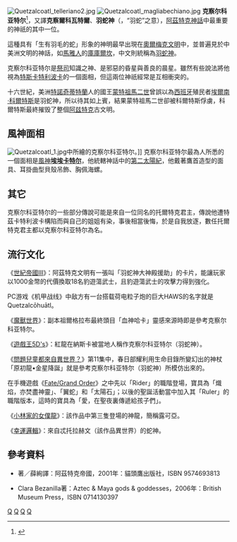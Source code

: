 {{NoteTA
|T=zh-cn:克察尔科亚特尔; zh-tw:魁札爾科亞特爾;
|1=zh-cn:克察尔科亚特尔; zh-tw:魁札爾科亞特爾;
}}
[[File:Quetzalcoatl_telleriano2.jpg|thumb]]
[[File:Quetzalcoatl_magliabechiano.jpg|thumb]]
'''克察尔科亚特尔'''<ref>{{cite book |author=郝名玮、徐世澄 |title=拉丁美洲文明 |url= |location=北京 |publisher=中国社会科学出版社 |page=54 |date=1999}}</ref>，又譯'''克察爾科瓦特爾'''、'''羽蛇神'''（{{lang-nah|Quetzalcōhuātl}}，“羽蛇”之意），[[阿茲特克神話|阿茲特克神話]]中最重要的神祇的其中一位。

這種具有「生有羽毛的蛇」形象的神明最早出現在[[奧爾梅克文明|奧爾梅克文明]]中，並普遍見於中美洲文明的神話，如[[馬雅人|馬雅人]]的[[庫庫爾坎|庫庫爾坎]]，中文則統稱為[[羽蛇神|羽蛇神]]。

克察尔科亚特尔是[[阿茲特克祭司|祭司]]知識之神、是邪惡的昏星與善良的晨星。雖然有些說法將他視為[[特斯卡特利波卡|特斯卡特利波卡]]的一個面相，但這兩位神祇經常是互相衝突的。

十六世紀，美洲[[特諾奇蒂特蘭|特諾奇蒂特蘭]]人的國王[[蒙特祖馬二世|蒙特祖馬二世]]曾誤以為[[西班牙|西班牙]]殖民者[[埃爾南·科爾特斯|埃爾南·科爾特斯]]是羽蛇神，所以待其如上賓，結果蒙特祖馬二世卻被科爾特斯俘虜，科爾特斯最終摧毁了整個[[阿兹特克|阿兹特克]]古文明。

==風神面相==
[[File:Quetzalcoatl_1.jpg|thumb]]中所繪的克察尔科亚特尔。]]
克察尔科亚特尔最為人所悉的一個面相是[[風神|風神]]'''[[埃埃卡特尔|埃埃卡特尔]]'''，他統轄神話中的[[第二太陽紀|第二太陽紀]]，他戴著鷹首造型的面具、耳掛曲型貝殼吊飾、胸佩海螺。

==其它==
克察尔科亚特尔的一些部分傳說可能是來自一位同名的托爾特克君主，傳說他遭特茲卡特利波卡構陷而與自己的姐姐有染，事後相當後悔，於是自我放逐，數任托爾特克君主都以克察尔科亚特尔為名。

== 流行文化 ==
《[[世紀帝國III|世紀帝國III]]》：阿茲特克文明有一張叫「羽蛇神大神殿援助」的卡片，能讓玩家以1000金幣的代價換取18名豹遊蕩武士，且豹遊蕩武士的攻擊力得到強化。

PC游戏《机甲战线》中敌方有一台搭载荷电粒子炮的巨大HAWS的名字就是Quetzalcōhuātl。

《[[魔獸世界|魔獸世界]]》：副本祖爾格拉布最終頭目「血神哈卡」靈感來源時即是參考克察尔科亚特尔。

《[[遊戲王5D's|遊戲王5D's]]》：紅龍在納斯卡被當地人稱作克察尔科亚特尔（羽蛇神）。

《[[問題兒童都來自異世界？|問題兒童都來自異世界？]]》第11集中，春日部耀利用生命目錄所變幻出的神杖「原初龍•金星降誕」就是參考克察尔科亚特尔（羽蛇神）所模仿出來的。

在手機遊戲《[[Fate/Grand_Order|Fate/Grand Order]]》之中先以「Rider」的職階登場，寶具為「熾焰，亦焚盡神靈」、「翼蛇」和「太陽石」；以後的聖誕活動當中加入其「Ruler」的職階版本，這時的寶具為「愛，在聖夜裏傳遞給孩子們」。

《[[小林家的女僕龍|小林家的女僕龍]]》：該作品中第三隻登場的神龍，簡稱露可亞。

《[[幸運邏輯|幸運邏輯]]》：來自忒托拉赫文（該作品異世界）的蛇神。

==參考資料==
{{reflist}}
* {{link-en|克蘭狄能|Inga Clendinnen}}著／薛絢譯：阿茲特克帝國，2001年：貓頭鷹出版社，ISBN 9574693813
* Clara Bezanilla著：Aztec & Maya gods & goddesses，2006年：British Museum Press，ISBN 0714130397
{{Aztec mythology}}
[[Category:阿茲特克神話|Q]]
[[Category:金星神|Q]]
[[Category:风神|Q]]
[[Category:神話傳說中的蛇|Q]]